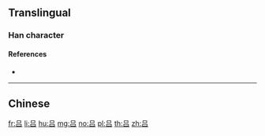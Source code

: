{{character info/new}}
{{also|呂}}
==Translingual==

===Han character===
{{Han char|rn=30|rad=口|as=03|sn=6|four=|canj=RR|ids=⿱口口}}

====References====
* {{Han ref|kx=0177.021|hdz=10577.120|uh=5415}}

----

==Chinese==
{{zh-see|呂}}

[[fr:吕]]
[[li:吕]]
[[hu:吕]]
[[mg:吕]]
[[no:吕]]
[[pl:吕]]
[[th:吕]]
[[zh:吕]]